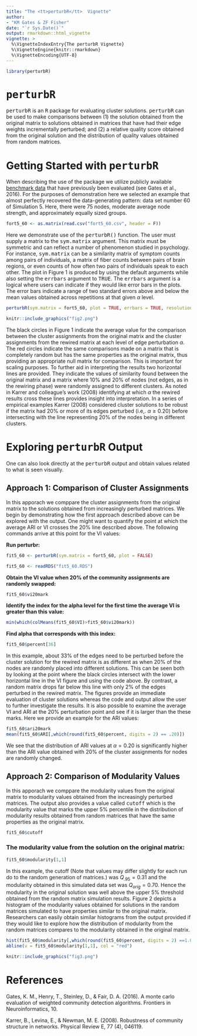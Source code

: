 ```yaml
---
title: "The <tt>perturbR</tt>  Vignette"
author: 
- "KM Gates & ZF Fisher"
date: "`r Sys.Date()`"
output: rmarkdown::html_vignette
vignette: >
  %\VignetteIndexEntry{The perturbR Vignette}
  %\VignetteEngine{knitr::rmarkdown}
  %\VignetteEncoding{UTF-8}
---
```


```r
library(perturbR)
```

# <tt>perturbR</tt> 

<tt>perturbR</tt> is an <tt>R</tt> package for evaluating cluster solutions. <tt>perturbR</tt> can be used to make comparisons between (1) the solution obtained from the original matrix to solutions obtained in matrices that have had their edge weights incrementally perturbed; and (2) a relative quality score obtained from the original solution and the distribution of quality values obtained from random matrices.  

# Getting Started with <tt>perturbR</tt> 

When describing the use of the package we utilize publicly available [benchmark data](https://dataverse.unc.edu/dataset.xhtml?persistentId=doi:10.15139/S3/1234) that have previously been evaluated (see Gates et al., 2016). For the purposes of demonstration here we selected an example that almost perfectly recovered the data-generating pattern: data set number 60 of Simulation 5. Here, there were 75 nodes, moderate average node strength, and approximately equally sized groups.   

```r
fort5_60 <- as.matrix(read.csv("fort5_60.csv", header = F))
```

Here we demonstrate use of the <tt>perturbR()</tt> function. The user must supply a matrix to the <tt>sym.matrix</tt> argument. This matrix must be symmetric and can reflect a number of phenomenon studied in psychology. For instance, <tt>sym.matrix</tt> can be a similarity matrix of symptom counts among pairs of individuals, a matrix of fiber counts between pairs of brain regions, or even counts of how often two pairs of individuals speak to each other.  The plot in Figure 1 is produced by using the default arguments while also setting the <tt>errbars</tt> argument to <tt>TRUE</tt>. The <tt>errbars</tt> argument is a logical where users can indicate if they would like error bars in the plots. The error bars indicate a range of two standard errors above and below the mean values obtained across repetitions at that given $\alpha$ level. 

```r
perturbR(sym.matrix = fort5_60, plot = TRUE, errbars = TRUE, resolution = 0.01, reps = 100)
```

```r
knitr::include_graphics("fig2.png")
```

The black circles in Figure 1 indicate the average value for the comparison between the cluster assignments from the original matrix and the cluster assignments from the rewired matrix at each level of edge perturbation $\alpha$. The red circles indicate the same comparisons made on a matrix that is completely random but has the same properties as the original matrix, thus providing an appropriate null matrix for comparison. This is important for scaling purposes. To further aid in interpreting the results two horizontal lines are provided. They indicate the values of similarity found between the original matrix and a matrix where 10\% and 20\% of nodes (not edges, as in the rewiring phase) were randomly assigned to different clusters. As noted in Karrer and colleague's work (2008) identifying at which $\alpha$ the rewired results cross these lines provides insight into interpretation. In a series of empirical examples Karrer (2008) considered cluster solutions to be robust if the matrix had 20\% or more of its edges perturbed (i.e,. $\alpha\geq 0.20$) before intersecting with the line representing 20\% of the nodes being in different clusters. 


# Exploring <tt>perturbR</tt>  Output

One can also look directly at the <tt>perturbR</tt>  output and obtain values related to what is seen visually. 

## Approach 1: Comparison of Cluster Assignments

In this apporach we comppare the cluster assignments from the original matrix to the solutions obtained from increasingly perturbed matrices. We begin by demonstrating how the first approach described above can be explored with the output. One might want to quantify the point at which the average ARI or VI crosses the 20% line described above. The following commands arrive at this point for the VI values:   

**Run perturbr:**  

```r
fit5_60 <- perturbR(sym.matrix = fort5_60, plot = FALSE)
```

```r
fit5_60 <- readRDS("fit5_60.RDS")
```

**Obtain the VI value when 20% of the community assignments are randomly swapped:**  
```r
fit5_60$vi20mark 
```

**Identify the index for the alpha level for the first time the average VI is greater than this value:**  

```r
min(which(colMeans(fit5_60$VI)>fit5_60$vi20mark))
```

**Find alpha that corresponds with this index:**

```r
fit5_60$percent[36]
```


In this example, about 33% of the edges need to be perturbed before the cluster solution for the rewired matrix is as different as when 20% of the nodes are randomly placed into different solutions. This can be seen both by looking at the point where the black circles intersect with the lower horizontal line in the VI figure and using the code above. By contrast, a random matrix drops far below this line with only 2% of the edges perturbed in the rewired matrix. The figures provide an immediate evaluation of cluster solutions whereas the code and output allow the user to further investigate the results.  It is also possible to examine the average VI and ARI at the 20% perturbation point and see if it is larger than the these marks. Here we provide an example for the ARI values:  

```r
fit5_60$ari20mark 
mean(fit5_60$ARI[,which(round(fit5_60$percent, digits = 2) == .20)])
```

We see that the distribution of ARI values at $\alpha = 0.20$ is significantly higher than the ARI value obtained with 20\% of the cluster assignments for nodes are randomly changed. 

## Approach 2: Comparison of Modularity Values

In this apporach we comppare the modularity values from the original matrix to modularity values obtained from the increasingly perturbed matrices. The output also provides a value called <tt>cutoff</tt> which is the modularity value that marks the upper 5\% percentile in the distribution of modularity results obtained from random matrices that have the same properties as the original matrix. 

```r
fit5_60$cutoff
```

### The modularity value from the solution on the original matrix: 

```r
fit5_60$modularity[1,1]
```

In this example, the cutoff (Note that values may differ slightly for each run do to the random generation of matrices.) was $Q_{.95}=0.31$ and the modularity obtained in this simulated data set was $Q_{orig}=0.70$. Hence the modularity in the original solution was well above the upper 5\% threshold obtained from the random matrix simulation results. Figure 2 depicts a histogram of the modularity values obtained for solutions in the random matrices simulated to have properties similar to the original matrix. Researchers can easily obtain similar histograms from the output provided if they would like to explore how the distribution of modularity from the random matrices compares to the modularity obtained in the original matrix. 

```r
hist(fit5_60$modularity[,which(round(fit5_60$percent, digits = 2) ==1.00)], xlim = c(0,1))
abline(v = fit5_60$modularity[1,1], col = "red")
```

```r
knitr::include_graphics("fig3.png")
```


# References

Gates, K. M., Henry, T., Steinley, D., & Fair, D. A. (2016). A monte carlo evaluation of weighted community detection algorithms. Frontiers in Neuroinformatics, 10.

Karrer, B., Levina, E., & Newman, M. E. (2008). Robustness of community structure in networks. Physical Review E, 77 (4), 046119.
